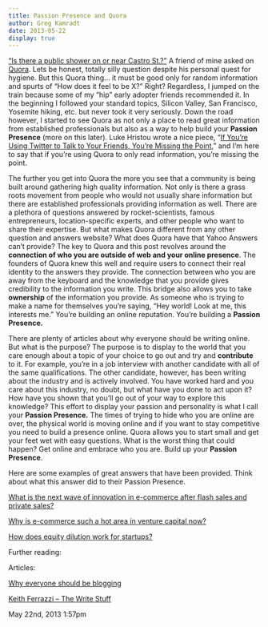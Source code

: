 ```yaml
---
title: Passion Presence and Quora
author: Greg Kamradt
date: 2013-05-22
display: true
---
```


[“Is there a public shower on or near Castro St.?”](http://www.quora.com/Castro-Street-Mountain-View-CA/Is-there-a-public-shower-on-or-near-Castro-St) A friend of mine asked on [Quora](http://www.quora.com/). Lets be honest, totally silly question despite his personal quest for hygiene. But this Quora thing… it must be good only for random information and spurts of “How does it feel to be X?” Right? Regardless, I jumped on the train because some of my “hip” early adopter friends recommended it. In the beginning I followed your standard topics, Silicon Valley, San Francisco, Yosemite hiking, etc. but never took it very seriously. Down the road however, I started to see Quora as not only a place to read great information from established professionals but also as a way to help build your **Passion Presence** (more on this later). Luke Hristou wrote a nice piece, “[If You’re Using Twitter to Talk to Your Friends, You’re Missing the Point](http://lukehristou.com/post/12204502778/if-your-using-twitter-to-talk-to-your-friends-you-re-mis),” and I’m here to say that if you’re using Quora to only read information, you’re missing the point.


The further you get into Quora the more you see that a community is being built around gathering high quality information. Not only is there a grass roots movement from people who would not usually share information but there are established professionals providing information as well. There are a plethora of questions answered by rocket\-scientists, famous entrepreneurs, location\-specific experts, and other people who want to share their expertise. But what makes Quora different from any other question and answers website? What does Quora have that Yahoo Answers can’t provide? The key to Quora and this post revolves around the **connection of who you are outside of web and your online presence**. The founders of Quora knew this well and require users to connect their real identity to the answers they provide. The connection between who you are away from the keyboard and the knowledge that you provide gives credibility to the information you write. This bridge also allows you to take **ownership** of the information you provide. As someone who is trying to make a name for themselves you’re saying, “Hey world! Look at me, this interests me.” You’re building an online reputation. You’re building a **Passion Presence.**


There are plenty of articles about why everyone should be writing online. But what is the purpose? The purpose is to display to the world that you care enough about a topic of your choice to go out and try and **contribute** to it. For example, you’re in a job interview with another candidate with all of the same qualifications. The other candidate, however, has been writing about the industry and is actively involved. You have worked hard and you care about this industry, no doubt, but what have you done to act upon it? How have you shown that you’ll go out of your way to explore this knowledge? This effort to display your passion and personality is what I call your **Passion Presence.** The times of trying to hide who you are online are over, the physical world is moving online and if you want to stay competitive you need to build a presence online. Quora allows you to start small and get your feet wet with easy questions. What is the worst thing that could happen? Get online and embrace who you are. Build up your **Passion Presence**.


Here are some examples of great answers that have been provided. Think about what this answer did to their Passion Presence.


[What is the next wave of innovation in e\-commerce after flash sales and private sales?](http://www.quora.com/E-Commerce/What-is-the-next-wave-of-innovation-in-e-commerce-after-flash-sales-and-private-sales#ans715284)


[Why is e\-commerce such a hot area in venture capital now?](http://qr.ae/p2KAR)


[How does equity dilution work for startups?](http://www.quora.com/Startups/How-does-equity-dilution-work-for-startups)


Further reading:


Articles:


[Why everyone should be blogging](http://blog.brandyourself.com/social-media/blogging-social-media/why-everyone-should-blog-for-people-who-dont-blog/)


[Keith Ferrazzi – The Write Stuff](http://www.thesimpledollar.com/2009/10/14/never-eat-alone-the-write-stuff/)



 May 22nd, 2013 1:57pm
